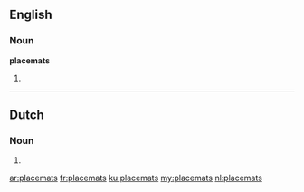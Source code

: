 ==English==
===Noun===
'''placemats'''
# {{plural of|placemat}}

----

==Dutch==
===Noun===
{{head|nl}}
# {{nl-noun form of|pl|placemat}}

[[ar:placemats]]
[[fr:placemats]]
[[ku:placemats]]
[[my:placemats]]
[[nl:placemats]]